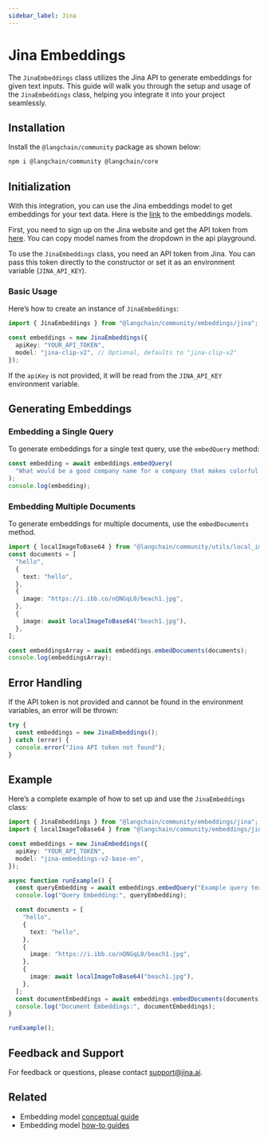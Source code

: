```yaml
---
sidebar_label: Jina
---
```


# Jina Embeddings

The `JinaEmbeddings` class utilizes the Jina API to generate embeddings for given text inputs. This guide will walk you through the setup and usage of the `JinaEmbeddings` class, helping you integrate it into your project seamlessly.

## Installation

Install the `@langchain/community` package as shown below:


<IntegrationInstallTooltip></IntegrationInstallTooltip>

```bash npm2yarn
npm i @langchain/community @langchain/core
```
## Initialization

With this integration, you can use the Jina embeddings model to get embeddings for your text data. Here is the [link](https://jina.ai/embeddings) to the embeddings models.

First, you need to sign up on the Jina website and get the API token from [here](https://jina.ai/embeddings). You can copy model names from the dropdown in the api playground.

To use the `JinaEmbeddings` class, you need an API token from Jina. You can pass this token directly to the constructor or set it as an environment variable (`JINA_API_KEY`).

### Basic Usage

Here’s how to create an instance of `JinaEmbeddings`:

```typescript
import { JinaEmbeddings } from "@langchain/community/embeddings/jina";

const embeddings = new JinaEmbeddings({
  apiKey: "YOUR_API_TOKEN",
  model: "jina-clip-v2", // Optional, defaults to "jina-clip-v2"
});
```
If the `apiKey` is not provided, it will be read from the `JINA_API_KEY` environment variable.

## Generating Embeddings

### Embedding a Single Query

To generate embeddings for a single text query, use the `embedQuery` method:

```typescript
const embedding = await embeddings.embedQuery(
  "What would be a good company name for a company that makes colorful socks?"
);
console.log(embedding);
```
### Embedding Multiple Documents

To generate embeddings for multiple documents, use the `embedDocuments` method.

```typescript
import { localImageToBase64 } from "@langchain/community/utils/local_image_to_base64";
const documents = [
  "hello",
  {
    text: "hello",
  },
  {
    image: "https://i.ibb.co/nQNGqL0/beach1.jpg",
  },
  {
    image: await localImageToBase64("beach1.jpg"),
  },
];

const embeddingsArray = await embeddings.embedDocuments(documents);
console.log(embeddingsArray);
```
## Error Handling

If the API token is not provided and cannot be found in the environment variables, an error will be thrown:

```typescript
try {
  const embeddings = new JinaEmbeddings();
} catch (error) {
  console.error("Jina API token not found");
}
```
## Example

Here’s a complete example of how to set up and use the `JinaEmbeddings` class:

```typescript
import { JinaEmbeddings } from "@langchain/community/embeddings/jina";
import { localImageToBase64 } from "@langchain/community/embeddings/jina/util";

const embeddings = new JinaEmbeddings({
  apiKey: "YOUR_API_TOKEN",
  model: "jina-embeddings-v2-base-en",
});

async function runExample() {
  const queryEmbedding = await embeddings.embedQuery("Example query text.");
  console.log("Query Embedding:", queryEmbedding);

  const documents = [
    "hello",
    {
      text: "hello",
    },
    {
      image: "https://i.ibb.co/nQNGqL0/beach1.jpg",
    },
    {
      image: await localImageToBase64("beach1.jpg"),
    },
  ];
  const documentEmbeddings = await embeddings.embedDocuments(documents);
  console.log("Document Embeddings:", documentEmbeddings);
}

runExample();
```

## Feedback and Support

For feedback or questions, please contact [support@jina.ai](mailto:support@jina.ai).

## Related

- Embedding model [conceptual guide](/oss/concepts/embedding_models)
- Embedding model [how-to guides](/oss/how-to/#embedding-models)
